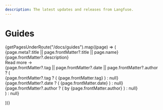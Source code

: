 ```yaml
---
description: The latest updates and releases from Langfuse.
---
```



# Guides

<div className="flex flex-col gap-5 mt-8">
  {getPagesUnderRoute("/docs/guides").map((page) => (
    <Link key={page.route} href={page.route} className="flex flex-col group p-3 rounded-lg border border-gray-600 hover:border-gray-500 hover:bg-gray-950">
        <div className="block font-semibold text-xl opacity-90 group-hover:opacity-100">
          {page.meta?.title || page.frontMatter?.title || page.name}
        </div>
        <div className="opacity-80 mt-2 group-hover:opacity-100">
          {page.frontMatter?.description}
        </div>
        <div className="opacity-80 mt-2 group-hover:opacity-100">
            Read more →
        </div>
       {page.frontMatter?.tag || page.frontMatter?.date || page.frontMatter?.author ? (
            <div className="flex gap-2 flex-wrap mt-3 items-baseline">
            {page.frontMatter?.tag ? (
                <span className="opacity-80 text-xs py-1 px-2 ring-1 ring-gray-300 rounded-sm group-hover:opacity-100">
                {page.frontMatter.tag}
                </span>
            ) : null}
            {page.frontMatter?.date ? (
                <span className="opacity-60 text-sm group-hover:opacity-100">
                {page.frontMatter.date}
                </span>
            ) : null}
            {page.frontMatter?.author ? (
                <span className="opacity-60 text-sm group-hover:opacity-100">
                by {page.frontMatter.author}
                </span>
          ) : null}
        </div>) : null}
    </Link>

))}

</div>
